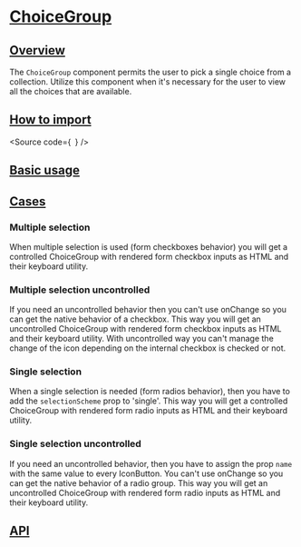 

<Meta of={Stories} />

# [ChoiceGroup](#choicegroup)

## [Overview](#overview)

The `ChoiceGroup` component permits the user to pick a single choice from a collection.
Utilize this component when it's necessary for the user to view all the choices that are available.

## [How to import](#how-to-import)

<Source
  code={`
`}
/>

## [Basic usage](#basic-usage)

<Canvas of={Stories.Base} />

## [Cases](#cases)

### Multiple selection

When multiple selection is used (form checkboxes behavior) you will get a controlled
ChoiceGroup with rendered form checkbox inputs as HTML and their keyboard utility.

<Canvas of={CaseStories.MultipleSelectionControlled} />

### Multiple selection uncontrolled

If you need an uncontrolled behavior then you can't use onChange so you can get the
native behavior of a checkbox. This way you will get an uncontrolled
ChoiceGroup with rendered form checkbox inputs as HTML and their keyboard utility.
With uncontrolled way you can't manage the change of the icon depending on
the internal checkbox is checked or not.

<Canvas of={CaseStories.MultipleSelectionUncontrolled} />

### Single selection

When a single selection is needed (form radios behavior), then you have to
add the `selectionScheme` prop to 'single'. This way you will get a controlled
ChoiceGroup with rendered form radio inputs as HTML and their keyboard utility.

<Canvas of={CaseStories.SingleSelectionControlled} />

### Single selection uncontrolled

If you need an uncontrolled behavior, then you have to assign the prop `name`
with the same value to every IconButton. You can't use onChange so you can get the
native behavior of a radio group. This way you will get an uncontrolled
ChoiceGroup with rendered form radio inputs as HTML and their keyboard utility.

<Canvas of={CaseStories.SingleSelectionUncontrolled} />

## [API](#api)

<ArgTypes of={Stories} />
